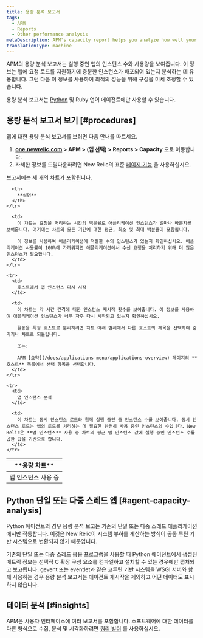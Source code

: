 ```yaml
---
title: 용량 분석 보고서
tags:
  - APM
  - Reports
  - Other performance analysis
metaDescription: APM's capacity report helps you analyze how well your app’s configuration supports request loads and where you might fine-tune to improve performance.
translationType: machine
---
```


APM의 용량 분석 보고서는 실행 중인 앱의 인스턴스 수와 사용량을 보여줍니다. 이 정보는 앱에 요청 로드를 지원하기에 충분한 인스턴스가 배포되어 있는지 분석하는 데 유용합니다. 그런 다음 이 정보를 사용하여 최적의 성능을 위해 구성을 미세 조정할 수 있습니다.

용량 분석 보고서는 [Python](#agent-capacity-analysis) 및 Ruby 언어 에이전트에만 사용할 수 있습니다.

## 용량 분석 보고서 보기 [#procedures]

앱에 대한 용량 분석 보고서를 보려면 다음 안내를 따르세요.

1. **[one.newrelic.com](https://one.newrelic.com) > APM > (앱 선택) > Reports > Capacity** 으로 이동합니다.
2. 자세한 정보를 드릴다운하려면 New Relic의 표준 [페이지 기능](/docs/accounts-partnerships/education/getting-started-new-relic/standard-dashboard-features) 을 사용하십시오.

보고서에는 세 개의 차트가 포함됩니다.

<table>
  <thead>
    <tr>
      <th width={200}>
        **용량 차트**
      </th>

      <th>
        **설명**
      </th>
    </tr>
  </thead>

  <tbody>
    <tr>
      <td>
        앱 인스턴스 사용 중
      </td>

      <td>
        이 차트는 요청을 처리하는 시간의 백분율로 애플리케이션 인스턴스가 얼마나 바쁜지를 보여줍니다. 여기에는 차트의 모든 기간에 대한 평균, 최소 및 최대 백분율이 포함됩니다.

        이 정보를 사용하여 애플리케이션에 적절한 수의 인스턴스가 있는지 확인하십시오. 애플리케이션 사용률이 100%에 가까워지면 애플리케이션에서 수신 요청을 처리하기 위해 더 많은 인스턴스가 필요합니다.
      </td>
    </tr>

    <tr>
      <td>
        호스트에서 앱 인스턴스 다시 시작
      </td>

      <td>
        이 차트는 각 시간 간격에 대한 인스턴스 재시작 횟수를 보여줍니다. 이 정보를 사용하여 애플리케이션 인스턴스가 너무 자주 다시 시작되고 있는지 확인하십시오.

        활동을 특정 호스트로 분리하려면 차트 아래 범례에서 다른 호스트의 제목을 선택하여 숨기거나 차트로 되돌립니다.

        또는:

        APM [요약](/docs/applications-menu/applications-overview) 페이지의 **호스트** 목록에서 선택 항목을 선택합니다.
      </td>
    </tr>

    <tr>
      <td>
        앱 인스턴스 분석
      </td>

      <td>
        이 차트는 동시 인스턴스 로드와 함께 실행 중인 총 인스턴스 수를 보여줍니다. 동시 인스턴스 로드는 앱의 로드를 처리하는 데 필요한 완전히 사용 중인 인스턴스의 수입니다. New Relic은 **앱 인스턴스** 사용 중 차트의 평균 앱 인스턴스 값에 실행 중인 인스턴스 수를 곱한 값을 기반으로 합니다.
      </td>
    </tr>
  </tbody>
</table>

## Python 단일 또는 다중 스레드 앱 [#agent-capacity-analysis]

Python 에이전트의 경우 용량 분석 보고는 기존의 단일 또는 다중 스레드 애플리케이션에서만 작동합니다. 이것은 New Relic이 시스템 부하를 계산하는 방식이 공동 루틴 기반 시스템으로 변환되지 않기 때문입니다.

기존의 단일 또는 다중 스레드 응용 프로그램을 사용할 때 Python 에이전트에서 생성된 메트릭 정보는 선택적 C 확장 구성 요소를 컴파일하고 설치할 수 있는 경우에만 캡처되고 보고됩니다. gevent 또는 eventlet과 같은 코루틴 기반 시스템을 WSGI 서버와 함께 사용하는 경우 용량 분석 보고서는 에이전트 재시작을 제외하고 어떤 데이터도 표시하지 않습니다.

## 데이터 분석 [#insights]

APM은 사용자 인터페이스에 여러 보고서를 포함합니다. 소프트웨어에 대한 데이터를 다른 형식으로 수집, 분석 및 시각화하려면 [쿼리 빌더](/docs/query-your-data/explore-query-data/query-builder/introduction-query-builder) 를 사용하십시오.